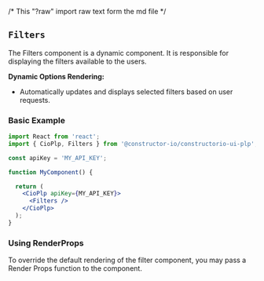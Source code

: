 /* This "?raw" import raw text form the md file */

<Meta of={FiltersStories} />

## `Filters`
The Filters component is a dynamic component.
It is responsible for displaying the filters available to the users. 

**Dynamic Options Rendering:**
- Automatically updates and displays selected filters based on user requests.

### Basic Example
```jsx
import React from 'react';
import { CioPlp, Filters } from '@constructor-io/constructorio-ui-plp';

const apiKey = 'MY_API_KEY';

function MyComponent() {

  return (
    <CioPlp apiKey={MY_API_KEY}>
      <Filters />
    </CioPlp>
  );
}
```

<Canvas of={FiltersStories.Primary} />

### Using RenderProps
To override the default rendering of the filter component, you may pass a Render Props function to the component.

```jsx
import { CioPlp, Filters } from '@constructor-io/constructorio-ui-plp'

const apiKey = 'MY_API_KEY';

function myApp() {
  ...

  return (
    <CioPlp apiKey={MY_API_KEY}>
      <Filters />
        {({facets, setFilter}) => facets.map((facetGroup) => <li>{facetGroup.displayName}</li>)}
      </Filters>
    </CioPlp>
  )
}
```
